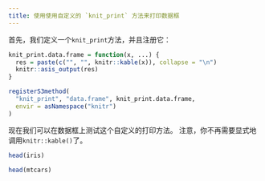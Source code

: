 ```yaml
---
title: 使用使用自定义的 `knit_print` 方法来打印数据框
---
```


首先，我们定义一个`knit_print`方法，并且注册它：

```r
knit_print.data.frame = function(x, ...) {
  res = paste(c("", "", knitr::kable(x)), collapse = "\n")
  knitr::asis_output(res)
}

registerS3method(
  "knit_print", "data.frame", knit_print.data.frame,
  envir = asNamespace("knitr")
)
```

现在我们可以在数据框上测试这个自定义的打印方法。
注意，你不再需要显式地调用`knitr::kable()`了。

```r
head(iris)
```

```r
head(mtcars)
```
